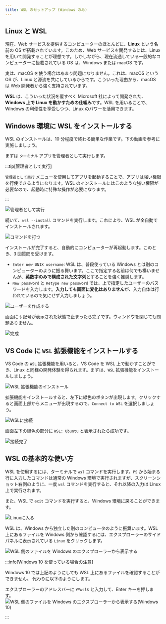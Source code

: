 ```yaml
---
title: WSL のセットアップ (Windows のみ)
---
```


## Linux と WSL

現在、Web サービスを提供するコンピューターのほとんどに、**Linux** という名前の OS が搭載されています。このため、Web サービスを開発するには、Linux を用いて開発することが理想です。しかしながら、現在流通している一般的なコンピューターに搭載されている OS は、Windows または macOS です。

実は、macOS を使う場合はあまり問題になりません。これは、macOS という OS が、Linux と源流を共にしているからです。こういった理由から、macOS は Web 開発者から強く支持されています。

**WSL** は、こういった状況を覆すべく Microsoft 社によって開発された、**Windows 上で Linux を動かすための仕組み**です。WSL を用いることで、Windows の利便性を享受しつつ、Linux のパワーを活用できます。

## Windows 環境に WSL をインストールする

WSL のインストールは、10 分程度で終わる簡単な作業です。下の動画を参考に実施しましょう。

<ExternalVideoPlayer src="https://www.youtube.com/embed/aRf7NYZpUa0" />

まずは `ターミナル` アプリを管理者として実行します。

:::tip[管理者として実行]

`管理者として実行` メニューを使用してアプリを起動することで、アプリは強い権限を行使できるようになります。WSL のインストールにはこのような強い権限が必要なので、起動時に特殊な操作が必要になります。

:::

![管理者として実行](run-as-administrator.png)

続いて、`wsl --install` コマンドを実行します。これにより、WSL が全自動でインストールされます。

![コマンドを打つ](type-wsl-install.png)

インストールが完了すると、自動的にコンピューターが再起動します。このとき、3 回質問を受けます。

- `Enter new UNIX username`: WSL は、普段使っている Windows とは別のコンピューターのように振る舞います。ここで指定する名前は何でも構いませんが、**英数字のみで構成された文字列**とすることを強く推奨します。
- `New password` と `Retype new password` では、上で指定したユーザーのパスワードを入力します。**入力しても画面に変化はありません**が、入力自体は行われているので気にせず入力しましょう。

![ユーザーを作成する](type-password.png)

画面に `$` 記号が表示された状態で止まったら完了です。ウィンドウを閉じても問題ありません。

![完成](completed.png)

## VS Code に `WSL` 拡張機能をインストールする

VS Code の `WSL` 拡張機能を用いると、VS Code を WSL 上で動かすことができ、Linux と同様の開発体験を得られます。まずは、`WSL` 拡張機能をインストールしましょう。

![WSL 拡張機能のインストール](./install-wsl-extension.png)

拡張機能をインストールすると、左下に緑色のボタンが出現します。クリックすると画面上部からメニューが出現するので、`Connect to WSL` を選択しましょう。

![WSLに接続](./connect-to-wsl.png)

画面左下の緑色の部分に `WSL: Ubuntu` と表示されたら成功です。

![接続完了](./connected.png)

## WSL の基本的な使い方

WSL を使用するには、ターミナルで `wsl` コマンドを実行します。`PS` から始まる行に入力したコマンドは通常の Windows 環境で実行されますが、スクリーンショット右側のように、一度 `wsl` コマンドを実行すると、それ以降の入力は Linux 上で実行されます。

また、WSL で `exit` コマンドを実行すると、Windows 環境に戻ることができます。

![Linuxに入る](./go-into-linux.png)

WSL は、Windows から独立した別のコンピュータのように振舞います。WSL 上にあるファイルを Windows 側から確認するには、エクスプローラーのサイドパネルに表示されている `Linux` をクリックします。

![WSL 側のファイルを Windows のエクスプローラーから表示する](./show-linux-files.png)

:::info[Windows 10 を使っている場合の注意]

Windows 10 では上記のようにしても WSL 上にあるファイルを確認することができません。
代わりに以下のようにします。

エクスプローラーのアドレスバーに `¥¥wsl$` と入力して、Enter キーを押します。
![WSL 側のファイルを Windows のエクスプローラーから表示する(Windows 10)](./show-linux-files-windows10.png)

:::

